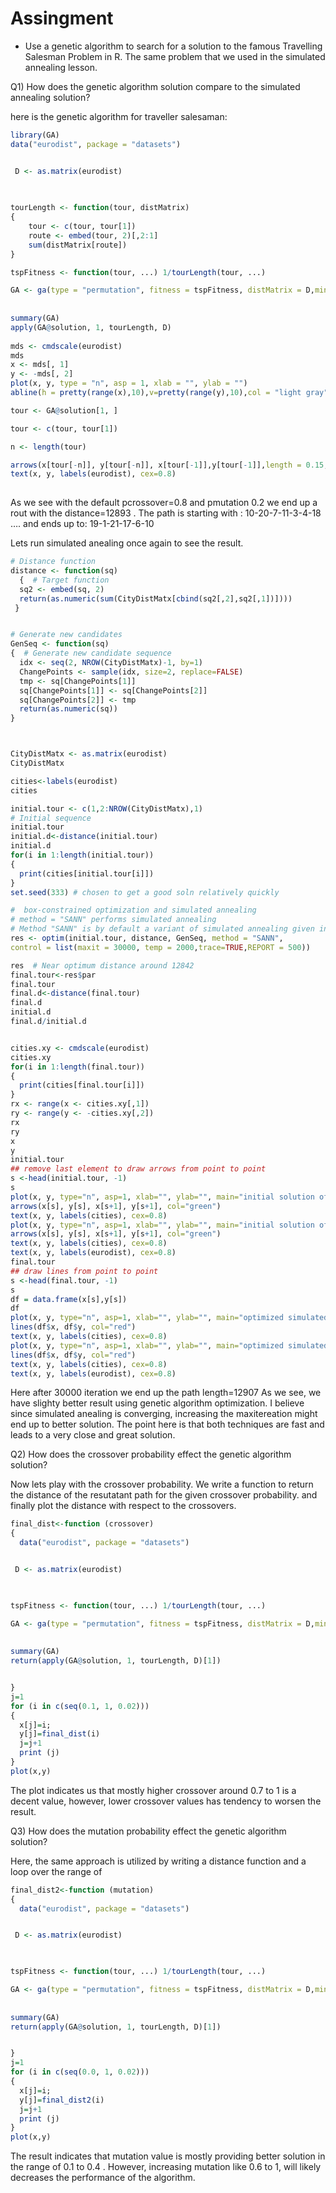 # Assingment

* Use a genetic algorithm to search for a solution to the famous Travelling Salesman Problem in R. The same problem that we used in the simulated annealing lesson. 

###################################
Q1)  How does the genetic algorithm solution compare to the simulated annealing solution? 

here is the genetic algorithm for traveller salesaman:


```r
library(GA)
data("eurodist", package = "datasets")


 D <- as.matrix(eurodist)
 
 

tourLength <- function(tour, distMatrix) 
{
    tour <- c(tour, tour[1])
    route <- embed(tour, 2)[,2:1]
    sum(distMatrix[route])
}

tspFitness <- function(tour, ...) 1/tourLength(tour, ...)

GA <- ga(type = "permutation", fitness = tspFitness, distMatrix = D,min = 1, max = attr(eurodist, "Size"), popSize = 50, maxiter = 5000,run = 500,pcrossover = 0.8, pmutation = 0.2)
 
 
summary(GA)
apply(GA@solution, 1, tourLength, D)
 
mds <- cmdscale(eurodist)
mds 
x <- mds[, 1]
y <- -mds[, 2]
plot(x, y, type = "n", asp = 1, xlab = "", ylab = "")
abline(h = pretty(range(x),10),v=pretty(range(y),10),col = "light gray")

tour <- GA@solution[1, ]

tour <- c(tour, tour[1])

n <- length(tour)

arrows(x[tour[-n]], y[tour[-n]], x[tour[-1]],y[tour[-1]],length = 0.15, angle = 25, col = "steelblue",lwd = 2)
text(x, y, labels(eurodist), cex=0.8)
   

```

As we see with the default pcrossover=0.8 and pmutation 0.2 we end up a rout with the distance=12893 . The path is starting with : 10-20-7-11-3-4-18 .... and ends up to: 19-1-21-17-6-10     



Lets run simulated anealing once again to see the result.




```r

# Distance function
distance <- function(sq) 
  {  # Target function
  sq2 <- embed(sq, 2)
  return(as.numeric(sum(CityDistMatx[cbind(sq2[,2],sq2[,1])])))
 }


# Generate new candidates
GenSeq <- function(sq)
{  # Generate new candidate sequence
  idx <- seq(2, NROW(CityDistMatx)-1, by=1)
  ChangePoints <- sample(idx, size=2, replace=FALSE)
  tmp <- sq[ChangePoints[1]]
  sq[ChangePoints[1]] <- sq[ChangePoints[2]]
  sq[ChangePoints[2]] <- tmp
  return(as.numeric(sq))
}



CityDistMatx <- as.matrix(eurodist)
CityDistMatx

cities<-labels(eurodist)
cities

initial.tour <- c(1,2:NROW(CityDistMatx),1)  
# Initial sequence
initial.tour
initial.d<-distance(initial.tour)
initial.d
for(i in 1:length(initial.tour))
{
  print(cities[initial.tour[i]])  
}  
set.seed(333) # chosen to get a good soln relatively quickly

#  box-constrained optimization and simulated annealing
# method = "SANN" performs simulated annealing
# Method "SANN" is by default a variant of simulated annealing given in Belisle (1992)
res <- optim(initial.tour, distance, GenSeq, method = "SANN",
control = list(maxit = 30000, temp = 2000,trace=TRUE,REPORT = 500))

res  # Near optimum distance around 12842
final.tour<-res$par
final.tour
final.d<-distance(final.tour)
final.d
initial.d
final.d/initial.d


cities.xy <- cmdscale(eurodist)
cities.xy
for(i in 1:length(final.tour))
{
  print(cities[final.tour[i]])  
}  
rx <- range(x <- cities.xy[,1])
ry <- range(y <- -cities.xy[,2])
rx
ry
x
y
initial.tour
## remove last element to draw arrows from point to point
s <-head(initial.tour, -1)
s
plot(x, y, type="n", asp=1, xlab="", ylab="", main="initial solution of traveling salesman problem")
arrows(x[s], y[s], x[s+1], y[s+1], col="green")
text(x, y, labels(cities), cex=0.8)
plot(x, y, type="n", asp=1, xlab="", ylab="", main="initial solution of traveling salesman problem")
arrows(x[s], y[s], x[s+1], y[s+1], col="green")
text(x, y, labels(cities), cex=0.8)
text(x, y, labels(eurodist), cex=0.8)
final.tour
## draw lines from point to point
s <-head(final.tour, -1)
s
df = data.frame(x[s],y[s])
df
plot(x, y, type="n", asp=1, xlab="", ylab="", main="optimized simulated annealing traveling salesman problem")
lines(df$x, df$y, col="red")
text(x, y, labels(cities), cex=0.8)
plot(x, y, type="n", asp=1, xlab="", ylab="", main="optimized simulated annealing traveling salesman problem")
lines(df$x, df$y, col="red")
text(x, y, labels(cities), cex=0.8)
text(x, y, labels(eurodist), cex=0.8)
```

Here after 30000 iteration we end up the path length=12907
As we see, we have slighty better result using genetic algorithm optimization. 
I believe since simulated anealing is converging, increasing the maxitereation might end up to better solution. The point here is that both techniques are fast and leads to a very close and great solution. 


############################################################

Q2)  How does the crossover probability effect the genetic algorithm solution?  

Now lets play with the crossover probability.
We write a function to return the distance of the resutatant path for the given crossover 
probability. 
and finally plot the distance with respect to the crossovers.




```r

final_dist<-function (crossover)
{
  data("eurodist", package = "datasets")


 D <- as.matrix(eurodist)
 


tspFitness <- function(tour, ...) 1/tourLength(tour, ...)

GA <- ga(type = "permutation", fitness = tspFitness, distMatrix = D,min = 1, max = attr(eurodist, "Size"), popSize = 50, maxiter = 5000,run = 500,pcrossover = crossover, pmutation = 0.2)
 
 
summary(GA)
return(apply(GA@solution, 1, tourLength, D)[1])


}
j=1
for (i in c(seq(0.1, 1, 0.02)))
{
  x[j]=i;
  y[j]=final_dist(i)
  j=j+1
  print (j)
}
plot(x,y)
```

The plot indicates us that mostly higher crossover around 0.7 to 1 is a decent value, however, lower crossover values has tendency to worsen the result.



####################################################

Q3)   How does the mutation probability effect the genetic algorithm solution?     


Here, the same approach is utilized by writing a distance function and a loop over the 
range of 
```r
final_dist2<-function (mutation)
{
  data("eurodist", package = "datasets")


 D <- as.matrix(eurodist)
 


tspFitness <- function(tour, ...) 1/tourLength(tour, ...)

GA <- ga(type = "permutation", fitness = tspFitness, distMatrix = D,min = 1, max = attr(eurodist, "Size"), popSize = 50, maxiter = 5000,run = 500,pcrossover = 0.8, pmutation = mutation)
 
 
summary(GA)
return(apply(GA@solution, 1, tourLength, D)[1])


}
j=1
for (i in c(seq(0.0, 1, 0.02)))
{
  x[j]=i;
  y[j]=final_dist2(i)
  j=j+1
  print (j)
}
plot(x,y)

```

The result indicates that mutation value is mostly providing better solution in the 
range of 0.1 to 0.4 . However, increasing mutation like 0.6 to 1, will likely decreases the 
performance of the algorithm.







